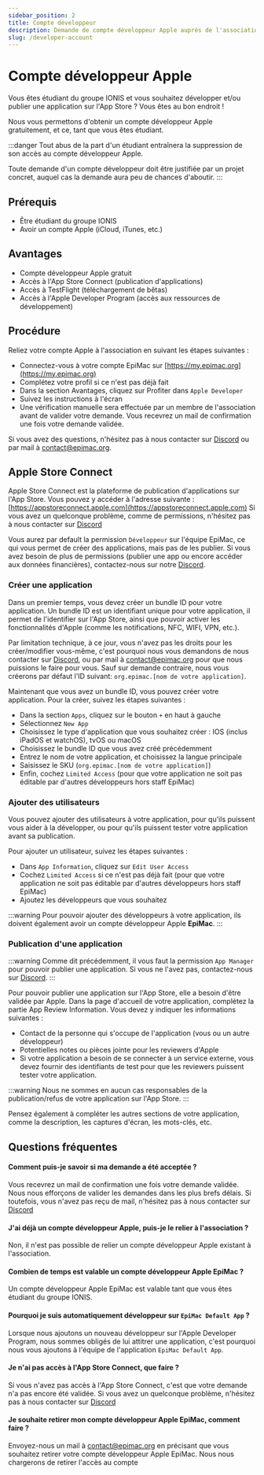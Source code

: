 ```yaml
---
sidebar_position: 2
title: Compte développeur
description: Demande de compte développeur Apple auprès de l'association
slug: /developer-account
---
```


# Compte développeur Apple

Vous êtes étudiant du groupe IONIS et vous souhaitez développer et/ou publier une application sur l'App Store ?
Vous êtes au bon endroit !

Nous vous permettons d'obtenir un compte développeur Apple gratuitement, et ce, tant que vous êtes étudiant.

:::danger
Tout abus de la part d'un étudiant entraînera la suppression de son accès au compte développeur Apple.

Toute demande d'un compte développeur doit être justifiée par un projet concret,
auquel cas la demande aura peu de chances d'aboutir.
:::

## Prérequis

- Être étudiant du groupe IONIS
- Avoir un compte Apple (iCloud, iTunes, etc.)

## Avantages

- Compte développeur Apple gratuit
- Accès à l'App Store Connect (publication d'applications)
- Accès à TestFlight (téléchargement de bêtas)
- Accès à l'Apple Developer Program (accès aux ressources de développement)


## Procédure

Reliez votre compte Apple à l'association en suivant les étapes suivantes :
- Connectez-vous à votre compte EpiMac sur [https://my.epimac.org](https://my.epimac.org)
- Complétez votre profil si ce n'est pas déjà fait
- Dans la section Avantages, cliquez sur Profiter dans `Apple Developer`
- Suivez les instructions à l'écran
- Une vérification manuelle sera effectuée par un membre de l'association avant de valider votre demande.
Vous recevrez un mail de confirmation une fois votre demande validée.

Si vous avez des questions, n'hésitez pas à nous contacter sur [Discord](https://epimac.org/discord)
ou par mail à [contact@epimac.org](mailto:contact@epimac.org).

## Apple Store Connect

Apple Store Connect est la plateforme de publication d'applications sur l'App Store.
Vous pouvez y accéder à l'adresse suivante : [https://appstoreconnect.apple.com](https://appstoreconnect.apple.com)
Si vous avez un quelconque problème, comme de permissions, n'hésitez pas à nous contacter sur [Discord](https://epimac.org/discord)

Vous aurez par default la permission `Développeur` sur l'équipe EpiMac, ce qui vous permet de créer des applications, mais pas de les publier.
Si vous avez besoin de plus de permissions (publier une app ou encore accéder aux données financières), contactez-nous sur notre [Discord](https://epimac.org/discord).

### Créer une application

Dans un premier temps, vous devez créer un bundle ID pour votre application.
Un bundle ID est un identifiant unique pour votre application, il permet de l'identifier sur l'App Store, ainsi que
pouvoir activer les fonctionnalités d'Apple (comme les notifications, NFC, WIFI, VPN, etc.).

Par limitation technique, à ce jour, vous n'avez pas les droits pour les créer/modifier vous-même, c'est pourquoi nous vous
demandons de nous contacter sur [Discord](https://epimac.org/discord),
ou par mail à [contact@epimac.org](mailto:contact@epimac.org) pour que nous puissions le faire pour vous.
Sauf sur demande contraire, nous vous créerons par défaut l'ID suivant: `org.epimac.[nom de votre application]`.

Maintenant que vous avez un bundle ID, vous pouvez créer votre application.
Pour la créer, suivez les étapes suivantes :
- Dans la section `Apps`, cliquez sur le bouton `+` en haut à gauche
- Sélectionnez `New App`
- Choisissez le type d'application que vous souhaitez créer : IOS (inclus iPadOS et watchOS), tvOS ou macOS
- Choisissez le bundle ID que vous avez créé précédemment
- Entrez le nom de votre application, et choisissez la langue principale
- Saisissez le SKU (`org.epimac.[nom de votre application]`)
- Enfin, cochez `Limited Access` (pour que votre application ne soit pas éditable par d'autres développeurs hors staff EpiMac)


### Ajouter des utilisateurs

Vous pouvez ajouter des utilisateurs à votre application, pour qu'ils puissent vous aider à la développer,
ou pour qu'ils puissent tester votre application avant sa publication.

Pour ajouter un utilisateur, suivez les étapes suivantes :
- Dans `App Information`, cliquez sur `Edit User Access`
- Cochez `Limited Access` si ce n'est pas déjà fait (pour que votre application ne soit pas éditable par d'autres développeurs hors staff EpiMac)
- Ajoutez les développeurs que vous souhaitez

:::warning
Pour pouvoir ajouter des développeurs à votre application, ils doivent également avoir un compte
développeur Apple **EpiMac**.
:::

### Publication d'une application

:::warning
Comme dit précédemment, il vous faut la permission `App Manager` pour pouvoir publier une application.
Si vous ne l'avez pas, contactez-nous sur [Discord](https://epimac.org/discord).
:::

Pour pouvoir publier une application sur l'App Store, elle a besoin d'être validée par Apple.
Dans la page d'accueil de votre application, complétez la partie App Review Information. Vous devez y indiquer
les informations suivantes :
- Contact de la personne qui s'occupe de l'application (vous ou un autre développeur)
- Potentielles notes ou pièces jointe pour les reviewers d'Apple
- Si votre application a besoin de se connecter à un service externe, vous devez fournir des identifiants de test
pour que les reviewers puissent tester votre application.

:::warning
Nous ne sommes en aucun cas responsables de la publication/refus de votre application sur l'App Store.
:::

Pensez également à compléter les autres sections de votre application, comme la description, les captures d'écran,
les mots-clés, etc.


## Questions fréquentes

#### Comment puis-je savoir si ma demande a été acceptée ?

Vous recevrez un mail de confirmation une fois votre demande validée.
Nous nous efforçons de valider les demandes dans les plus brefs délais.
Si toutefois, vous n'avez pas reçu de mail, n'hésitez pas à nous contacter sur [Discord](https://epimac.org/discord)

#### J'ai déjà un compte développeur Apple, puis-je le relier à l'association ?

Non, il n'est pas possible de relier un compte développeur Apple existant à l'association.

#### Combien de temps est valable un compte développeur Apple EpiMac ?

Un compte développeur Apple EpiMac est valable tant que vous êtes étudiant du groupe IONIS.

#### Pourquoi je suis automatiquement développeur sur `EpiMac Default App` ?

Lorsque nous ajoutons un nouveau développeur sur l'Apple Developer Program, nous sommes obligés de lui attitrer une application,
c'est pourquoi nous vous ajoutons à l'équipe de l'application `EpiMac Default App`.

#### Je n'ai pas accès à l'App Store Connect, que faire ?

Si vous n'avez pas accès à l'App Store Connect, c'est que votre demande n'a pas encore été validée.
Si vous avez un quelconque problème, n'hésitez pas à nous contacter sur [Discord](https://epimac.org/discord)

#### Je souhaite retirer mon compte développeur Apple EpiMac, comment faire ?

Envoyez-nous un mail à [contact@epimac.org](mailto:contact@epimac.org) en précisant que vous souhaitez retirer votre compte développeur Apple EpiMac.
Nous nous chargerons de retirer l'accès au compte
